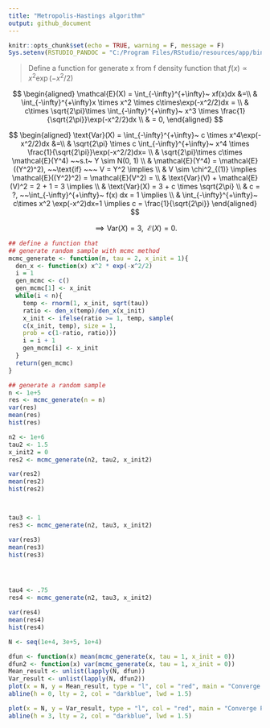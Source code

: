 ```yaml
---
title: "Metropolis-Hastings algorithm"
output: github_document
---
```


```r
knitr::opts_chunk$set(echo = TRUE, warning = F, message = F)
Sys.setenv(RSTUDIO_PANDOC = "C:/Program Files/RStudio/resources/app/bin/quarto/bin/tools")
```

> Define a function for generate x from f density function 
  that $f(x) \propto x^2 \exp(-x^2/2)$

  $$
  \begin{aligned}
  \mathcal{E}(X) = \int_{-\infty}^{+\infty}~ xf(x)dx &=\\ 
  & \int_{-\infty}^{+\infty}x \times x^2 \times c\times\exp(-x^2/2)dx = \\
  & c\times \sqrt{2\pi}\times \int_{-\infty}^{+\infty}~ x^3 \times \frac{1}{\sqrt{2\pi}}\exp(-x^2/2)dx \\
  & = 0, 
  \end{aligned}
  $$

  $$
  \begin{aligned}
  \text{Var}(X) = \int_{-\infty}^{+\infty}~ c \times x^4\exp(-x^2/2)dx &=\\
  & \sqrt{2\pi} \times c \int_{-\infty}^{+\infty}~ x^4 \times \frac{1}{\sqrt{2\pi}}\exp(-x^2/2)dx= \\
  & \sqrt{2\pi}\times c\times \mathcal{E}(Y^4) ~~s.t~ Y \sim N(0, 1) \\
  & \mathcal{E}(Y^4) = \mathcal{E}((Y^2)^2), ~~\text{if} ~~~ V = Y^2 \implies \\
  & V \sim \chi^2_{(1)} \implies \mathcal{E}((Y^2)^2) = \mathcal{E}(V^2) = \\ 
  & \text{Var}(V) + \mathcal{E}(V)^2 = 2 + 1 = 3 \implies \\
  & \text{Var}(X) = 3 + c \times \sqrt{2\pi} \\
  & c = ?, ~~\int_{-\infty}^{+\infty}~ f(x) dx = 1 \implies \\
  & \int_{-\infty}^{+\infty}~ c\times  x^2 \exp(-x^2)dx=1 \implies
  c = \frac{1}{\sqrt{2\pi}}
  \end{aligned}
  $$

  $$
  \implies \text{Var}(X) = 3, ~~\mathcal{E}(X) = 0.
  $$

```r
## define a function that 
## generate random sample with mcmc method
mcmc_generate <- function(n, tau = 2, x_init = 1){
  den_x <- function(x) x^2 * exp(-x^2/2)
  i = 1
  gen_mcmc <- c()
  gen_mcmc[1] <- x_init
  while(i < n){
    temp <- rnorm(1, x_init, sqrt(tau))
    ratio <- den_x(temp)/den_x(x_init)
    x_init <- ifelse(ratio >= 1, temp, sample(
    c(x_init, temp), size = 1, 
    prob = c(1-ratio, ratio)))
    i = i + 1
    gen_mcmc[i] <- x_init
  }
  return(gen_mcmc)
}

## generate a random sample 
n <- 1e+5
res <- mcmc_generate(n = n)
var(res)
mean(res)
hist(res)

n2 <- 1e+6
tau2 <- 1.5
x_init2 = 0
res2 <- mcmc_generate(n2, tau2, x_init2)

var(res2)
mean(res2)
hist(res2)



tau3 <- 1
res3 <- mcmc_generate(n2, tau3, x_init2)

var(res3)
mean(res3)
hist(res3)




tau4 <- .75
res4 <- mcmc_generate(n2, tau3, x_init2)

var(res4)
mean(res4)
hist(res4)

N <- seq(1e+4, 3e+5, 1e+4)

dfun <- function(x) mean(mcmc_generate(x, tau = 1, x_init = 0))
dfun2 <- function(x) var(mcmc_generate(x, tau = 1, x_init = 0))
Mean_result <- unlist(lapply(N, dfun))
Var_result <- unlist(lapply(N, dfun2))
plot(x = N, y = Mean_result, type = "l", col = "red", main = "Converge Plot for Mean")
abline(h = 0, lty = 2, col = "darkblue", lwd = 1.5)

plot(x = N, y = Var_result, type = "l", col = "red", main = "Converge Plot for Variance")
abline(h = 3, lty = 2, col = "darkblue", lwd = 1.5)

```
